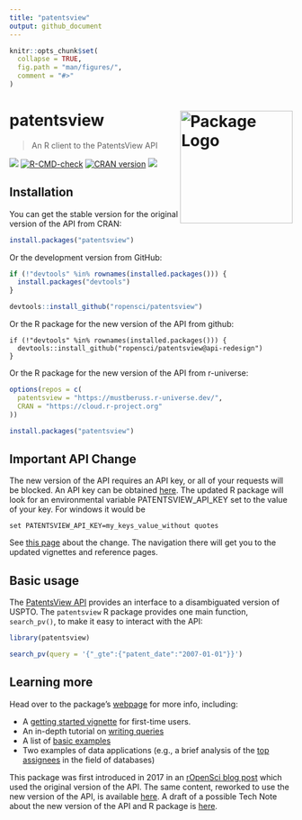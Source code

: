 ```yaml
---
title: "patentsview"
output: github_document
---
```


```r
knitr::opts_chunk$set(
  collapse = TRUE,
  fig.path = "man/figures/",
  comment = "#>"
)
```

# patentsview <img src="man/figures/logo.png" align="right" height="200" style="float:right; height:200px;" alt="Package Logo"/>
> An R client to the PatentsView API

[![](http://badges.ropensci.org/112_status.svg)](https://github.com/ropensci/software-review/issues/112)
[![R-CMD-check](https://github.com/ropensci/patentsview/workflows/R-CMD-check/badge.svg)](https://github.com/ropensci/patentsview/actions)
[![CRAN version](http://www.r-pkg.org/badges/version/patentsview)](https://cran.r-project.org/package=patentsview)
[![](https://mustberuss.r-universe.dev/badges/patentsview)](https://mustberuss.r-universe.dev/ui#package:patentsview)

## Installation

You can get the stable version for the original version of the API from CRAN:

```r
install.packages("patentsview")
```

Or the development version from GitHub:

```r
if (!"devtools" %in% rownames(installed.packages())) {
  install.packages("devtools")
}

devtools::install_github("ropensci/patentsview")
```
Or the R package for the new version of the API from github:
```
if (!"devtools" %in% rownames(installed.packages())) {
  devtools::install_github("ropensci/patentsview@api-redesign")
}
```
Or the R package for the new version of the API from r-universe:

```r
options(repos = c(
  patentsview = "https://mustberuss.r-universe.dev/",
  CRAN = "https://cloud.r-project.org"
))

install.packages("patentsview")
```
## Important API Change

The new version of the API requires an API key, or all of your requests will be blocked.  An API key can be obtained [here](https://patentsview.org/apis/keyrequest).  The updated R package will look for an environmental variable PATENTSVIEW_API_KEY set to the value of your key. For windows it would be
```
set PATENTSVIEW_API_KEY=my_keys_value_without quotes
```

See [this page](articles/api-changes.html) about the change. The navigation there will get you to the updated vignettes and reference pages.

## Basic usage

The [PatentsView API](https://patentsview.org/apis/api-endpoints) provides an interface to a disambiguated version of USPTO. The `patentsview` R package provides one main function, `search_pv()`, to make it easy to interact with the API:

```r
library(patentsview)

search_pv(query = '{"_gte":{"patent_date":"2007-01-01"}}')
```

## Learning more

Head over to the package's [webpage](https://docs.ropensci.org/patentsview/index.html) for more info, including:

* A [getting started vignette](articles/getting-started.html) for first-time users. 
* An in-depth tutorial on [writing queries](articles/writing-queries.html)
* A list of [basic examples](articles/examples.html)
* Two examples of data applications (e.g., a brief analysis of the [top assignees](articles/top-assignees.html) in the field of databases)

This package was first introduced in 2017 in an [rOpenSci blog post](https://ropensci.org/blog/2017/09/19/patentsview/) which
used the original version of the API.  The same content, reworked to use the new version 
of the API, is available [here](articles/ropensci_blog_post.html).  A draft of a possible Tech Note 
about the new version of the API and R package is [here]().
